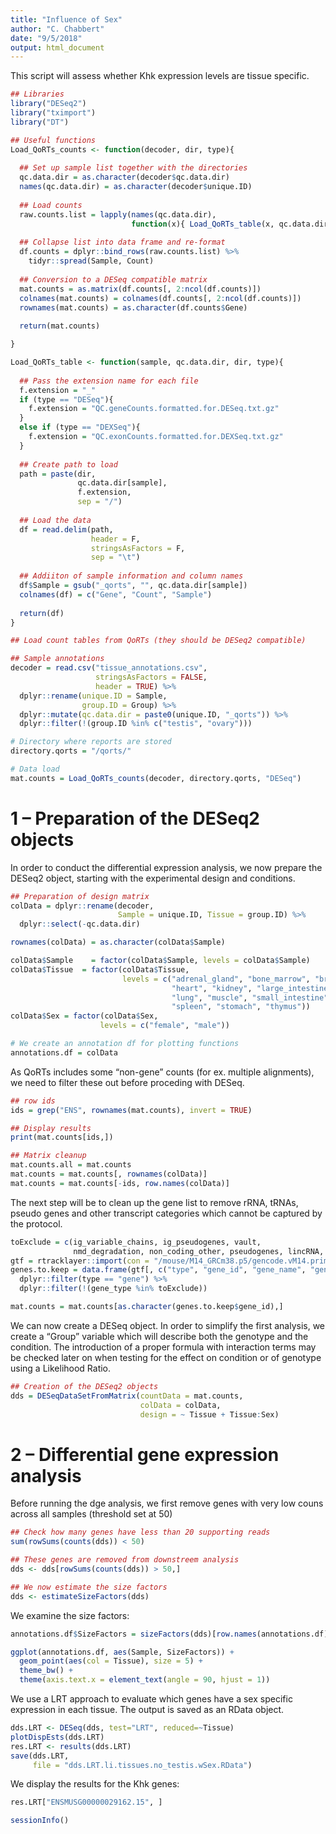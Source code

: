 ```yaml
---
title: "Influence of Sex"
author: "C. Chabbert"
date: "9/5/2018"
output: html_document
---
```


This script will assess whether Khk expression levels are tissue specific.

```r
## Libraries
library("DESeq2")
library("tximport")
library("DT")

## Useful functions
Load_QoRTs_counts <- function(decoder, dir, type){
  
  ## Set up sample list together with the directories
  qc.data.dir = as.character(decoder$qc.data.dir)
  names(qc.data.dir) = as.character(decoder$unique.ID)
  
  ## Load counts
  raw.counts.list = lapply(names(qc.data.dir),
                           function(x){ Load_QoRTs_table(x, qc.data.dir, dir, type) })
  
  ## Collapse list into data frame and re-format
  df.counts = dplyr::bind_rows(raw.counts.list) %>%
    tidyr::spread(Sample, Count)
  
  ## Conversion to a DESeq compatible matrix
  mat.counts = as.matrix(df.counts[, 2:ncol(df.counts)])
  colnames(mat.counts) = colnames(df.counts[, 2:ncol(df.counts)])
  rownames(mat.counts) = as.character(df.counts$Gene)
  
  return(mat.counts)

}

Load_QoRTs_table <- function(sample, qc.data.dir, dir, type){
  
  ## Pass the extension name for each file
  f.extension = "_"
  if (type == "DESeq"){
    f.extension = "QC.geneCounts.formatted.for.DESeq.txt.gz"
  }
  else if (type == "DEXSeq"){
    f.extension = "QC.exonCounts.formatted.for.DEXSeq.txt.gz"
  }
  
  ## Create path to load
  path = paste(dir, 
               qc.data.dir[sample], 
               f.extension, 
               sep = "/")
  
  ## Load the data
  df = read.delim(path,
                  header = F, 
                  stringsAsFactors = F,
                  sep = "\t")
  
  ## Addiiton of sample information and column names
  df$Sample = gsub("_qorts", "", qc.data.dir[sample])
  colnames(df) = c("Gene", "Count", "Sample")
  
  return(df)
}
```


```r
## Load count tables from QoRTs (they should be DESeq2 compatible)

## Sample annotations
decoder = read.csv("tissue_annotations.csv",
                   stringsAsFactors = FALSE,
                   header = TRUE) %>%
  dplyr::rename(unique.ID = Sample,
                group.ID = Group) %>%
  dplyr::mutate(qc.data.dir = paste0(unique.ID, "_qorts")) %>%
  dplyr::filter(!(group.ID %in% c("testis", "ovary")))

# Directory where reports are stored
directory.qorts = "/qorts/"

# Data load
mat.counts = Load_QoRTs_counts(decoder, directory.qorts, "DESeq")
```


# 1 -- Preparation of the DESeq2 objects

In order to conduct the differential expression analysis, we now prepare the DESeq2 object,
starting with the experimental design and conditions.

```r
## Preparation of design matrix
colData = dplyr::rename(decoder, 
                        Sample = unique.ID, Tissue = group.ID) %>%
  dplyr::select(-qc.data.dir)

rownames(colData) = as.character(colData$Sample)

colData$Sample    = factor(colData$Sample, levels = colData$Sample)
colData$Tissue  = factor(colData$Tissue, 
                         levels = c("adrenal_gland", "bone_marrow", "brain", "forestomach",
                                    "heart", "kidney", "large_intestine", "liver",
                                    "lung", "muscle", "small_intestine",
                                    "spleen", "stomach", "thymus"))
colData$Sex = factor(colData$Sex,
                    levels = c("female", "male"))

# We create an annotation df for plotting functions
annotations.df = colData
```

As QoRTs includes some "non-gene" counts (for ex. multiple alignments), we need
to filter these out before proceding with DESeq.

```r
## row ids
ids = grep("ENS", rownames(mat.counts), invert = TRUE)

## Display results
print(mat.counts[ids,])

## Matrix cleanup
mat.counts.all = mat.counts
mat.counts = mat.counts[, rownames(colData)]
mat.counts = mat.counts[-ids, row.names(colData)]
```

The next step will be to clean up the gene list to remove rRNA, tRNAs,
pseudo genes and other transcript categories which cannot be captured by
the protocol.

```r
toExclude = c(ig_variable_chains, ig_pseudogenes, vault,
              nmd_degradation, non_coding_other, pseudogenes, lincRNA, others)
gtf = rtracklayer::import(con = "/mouse/M14_GRCm38.p5/gencode.vM14.primary_assembly.annotation.gtf.gz")
genes.to.keep = data.frame(gtf[, c("type", "gene_id", "gene_name", "gene_type")]) %>%
  dplyr::filter(type == "gene") %>%
  dplyr::filter(!(gene_type %in% toExclude))

mat.counts = mat.counts[as.character(genes.to.keep$gene_id),]
```

We can now create a DESeq object. In order to simplify the first analysis,
we create a "Group" variable which will describe both the genotype and the condition.
The introduction of a proper formula with interaction terms may be checked later on
when testing for the effect on condition or of genotype using a Likelihood Ratio.

```r
## Creation of the DESeq2 objects
dds = DESeqDataSetFromMatrix(countData = mat.counts,
                             colData = colData,
                             design = ~ Tissue + Tissue:Sex)
```

# 2 -- Differential gene expression analysis

Before running the dge analysis, we first remove genes with very low couns
across all samples (threshold set at 50)

```r
## Check how many genes have less than 20 supporting reads
sum(rowSums(counts(dds)) < 50)

## These genes are removed from downstreem analysis
dds <- dds[rowSums(counts(dds)) > 50,]

## We now estimate the size factors
dds <- estimateSizeFactors(dds)
```

We examine the size factors:

```r
annotations.df$SizeFactors = sizeFactors(dds)[row.names(annotations.df)]

ggplot(annotations.df, aes(Sample, SizeFactors)) +
  geom_point(aes(col = Tissue), size = 5) +
  theme_bw() +
  theme(axis.text.x = element_text(angle = 90, hjust = 1))
```

We use a LRT approach to evaluate which genes have a sex specific expression
in each tissue. The output is saved as an RData object.

```r
dds.LRT <- DESeq(dds, test="LRT", reduced=~Tissue)
plotDispEsts(dds.LRT)
res.LRT <- results(dds.LRT)
save(dds.LRT,
     file = "dds.LRT.li.tissues.no_testis.wSex.RData")
```

We display the results for the Khk genes:

```r
res.LRT["ENSMUSG00000029162.15", ]
```


```r
sessionInfo()
```
